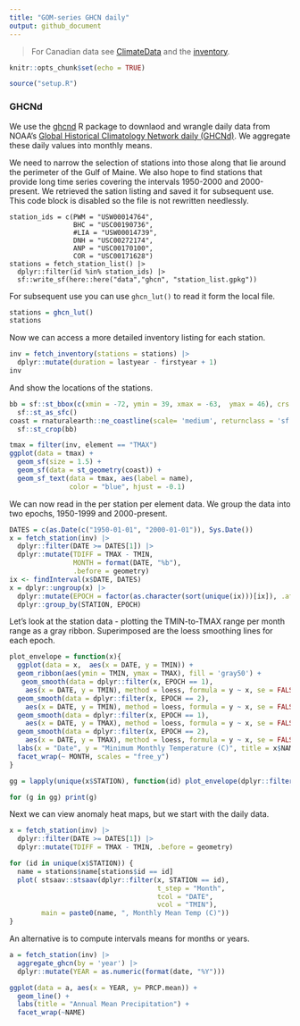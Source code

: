 ```yaml
---
title: "GOM-series GHCN daily"
output: github_document
---
```


> For Canadian data see [ClimateData](https://climatedata.ca) and the [inventory](https://climatedata.ca/download/#station-download). 

```r
knitr::opts_chunk$set(echo = TRUE)
```

```r
source("setup.R")
```

### GHCNd

We use the [ghcnd](https://github.com/BigelowLab/ghcnd) R package to downlaod and wrangle daily data from NOAA's [Global Historical Climatology Network daily (GHCNd)](https://www.ncei.noaa.gov/products/land-based-station/global-historical-climatology-network-daily).  We aggregate these daily values into monthly means.

We need to narrow the selection of stations into those along that lie around the perimeter of the Gulf of Maine.  We also hope to find stations that provide long time series covering the intervals 1950-2000 and 2000-present.  We retrieved the sation listing and saved it for subsequent use.  This code block is disabled so the file is not rewritten needlessly.

```
station_ids = c(PWM = "USW00014764",
                BHC = "USC00190736",
                #LIA = "USW00014739",
                DNH = "USC00272174",
                ANP = "USC00170100",
                COR = "USC00171628")
stations = fetch_station_list() |>
  dplyr::filter(id %in% station_ids) |>
  sf::write_sf(here::here("data","ghcn", "station_list.gpkg"))
```

For subsequent use you can use `ghcn_lut()` to read it form the local file.

```r
stations = ghcn_lut()
stations
```

Now we can access a more detailed inventory listing for each station.

```r
inv = fetch_inventory(stations = stations) |>
  dplyr::mutate(duration = lastyear - firstyear + 1)
inv
```

And show the locations of the stations.

```r
bb = sf::st_bbox(c(xmin = -72, ymin = 39, xmax = -63,  ymax = 46), crs = 4326) |>
  sf::st_as_sfc()
coast = rnaturalearth::ne_coastline(scale= 'medium', returnclass = 'sf') |>
  sf::st_crop(bb)

tmax = filter(inv, element == "TMAX")
ggplot(data = tmax) +
  geom_sf(size = 1.5) +
  geom_sf(data = st_geometry(coast)) +
  geom_sf_text(data = tmax, aes(label = name), 
               color = "blue", hjust = -0.1)
```
We can now read in the per station per element data.  We group the data into two epochs, 1950-1999 and 2000-present.
```r
DATES = c(as.Date(c("1950-01-01", "2000-01-01")), Sys.Date())
x = fetch_station(inv) |>
  dplyr::filter(DATE >= DATES[1]) |>
  dplyr::mutate(TDIFF = TMAX - TMIN, 
                MONTH = format(DATE, "%b"), 
                .before = geometry)
ix <- findInterval(x$DATE, DATES)
x = dplyr::ungroup(x) |>
  dplyr::mutate(EPOCH = factor(as.character(sort(unique(ix)))[ix]), .after = DATE) |>
  dplyr::group_by(STATION, EPOCH) 
```


Let's look at the station data - plotting the TMIN-to-TMAX range per month range as a gray ribbon.  Superimposed are the loess smoothing lines for each epoch.
```r
plot_envelope = function(x){
  ggplot(data = x,  aes(x = DATE, y = TMIN)) +
  geom_ribbon(aes(ymin = TMIN, ymax = TMAX), fill = 'gray50') +
   geom_smooth(data = dplyr::filter(x, EPOCH == 1), 
    aes(x = DATE, y = TMIN), method = loess, formula = y ~ x, se = FALSE, color = "blue") +
  geom_smooth(data = dplyr::filter(x, EPOCH == 2), 
    aes(x = DATE, y = TMIN), method = loess, formula = y ~ x, se = FALSE, color = "orange") +
  geom_smooth(data = dplyr::filter(x, EPOCH == 1), 
    aes(x = DATE, y = TMAX), method = loess, formula = y ~ x, se = FALSE, color = "blue") +
  geom_smooth(data = dplyr::filter(x, EPOCH == 2), 
    aes(x = DATE, y = TMAX), method = loess, formula = y ~ x, se = FALSE, color = "orange") +
  labs(x = "Date", y = "Minimum Monthly Temperature (C)", title = x$NAME[1]) + 
  facet_wrap(~ MONTH, scales = "free_y") 
}

gg = lapply(unique(x$STATION), function(id) plot_envelope(dplyr::filter(x, STATION == id)))

for (g in gg) print(g)
```

Next we can view anomaly heat maps, but we start with the daily data.

```r
x = fetch_station(inv) |>
  dplyr::filter(DATE >= DATES[1]) |>
  dplyr::mutate(TDIFF = TMAX - TMIN, .before = geometry)
```

```r
for (id in unique(x$STATION)) {
  name = stations$name[stations$id == id]
  plot( stsaav::stsaav(dplyr::filter(x, STATION == id),
                                     t_step = "Month",
                                     tcol = "DATE",
                                     vcol = "TMIN"),
        main = paste0(name, ", Monthly Mean Temp (C)"))
}
```


An alternative is to compute intervals means for months or years.  

```r
a = fetch_station(inv) |>
  aggregate_ghcn(by = 'year') |>
  dplyr::mutate(YEAR = as.numeric(format(date, "%Y")))

ggplot(data = a, aes(x = YEAR, y= PRCP.mean)) + 
  geom_line() + 
  labs(title = "Annual Mean Precipitation") + 
  facet_wrap(~NAME)
```